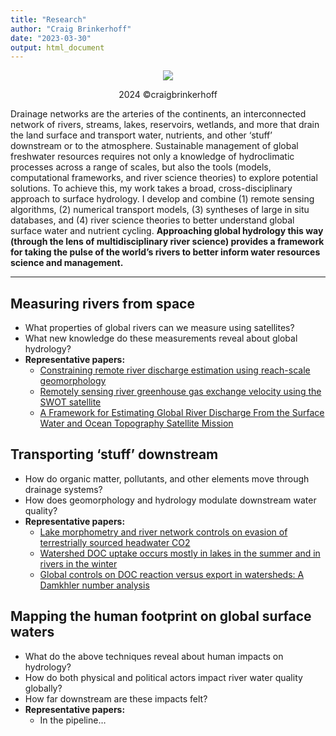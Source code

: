 ```yaml
---
title: "Research"
author: "Craig Brinkerhoff"
date: "2023-03-30"
output: html_document
---
```

<center>
![](stream_to_ocean_observation_system_vector.png)
<p>2024 &#169;craigbrinkerhoff</p>
</center>
Drainage networks are the arteries of the continents, an interconnected network of rivers, streams, lakes, reservoirs, wetlands, and more that drain the land surface and transport water, nutrients, and other ‘stuff’ downstream or to the atmosphere. Sustainable management of global freshwater resources requires not only a knowledge of hydroclimatic processes across a range of scales, but also the tools (models, computational frameworks, and river science theories) to explore potential solutions. To achieve this, my work takes a broad, cross-disciplinary approach to surface hydrology. I develop and combine (1) remote sensing algorithms, (2) numerical transport models, (3) syntheses of large in situ databases, and (4) river science theories to better understand global surface water and nutrient cycling. **Approaching global hydrology this way (through the lens of multidisciplinary river science) provides a framework for taking the pulse of the world's rivers to better inform water resources science and management.**

-------------------------------

## Measuring rivers from space
- What properties of global rivers can we measure using satellites?
- What new knowledge do these measurements reveal about global hydrology?
- **Representative papers:**
  - [Constraining remote river discharge estimation using reach-scale geomorphology](https://doi.org/10.1029/2020WR027949)
  - [Remotely sensing river greenhouse gas exchange velocity using the SWOT satellite](https://doi.org/10.1029/2022GB007419)
  - [A Framework for Estimating Global River Discharge From the Surface Water and Ocean Topography Satellite Mission](https://doi.org/10.1029/2021WR031614)

## Transporting 'stuff' downstream
- How do organic matter, pollutants, and other elements move through drainage systems?
- How does geomorphology and hydrology modulate downstream water quality?
- **Representative papers:**
  - [Lake morphometry and river network controls on evasion of terrestrially sourced headwater CO2](https://doi.org/10.1029/2020GL090068)
  - [Watershed DOC uptake occurs mostly in lakes in the summer and in rivers in the winter](https://doi.org/10.1002/lno.12306)
  - [Global controls on DOC reaction versus export in watersheds: A Damkhler number analysis](https://doi.org/10.1029/2021GB007278)

## Mapping the human footprint on global surface waters
- What do the above techniques reveal about human impacts on hydrology?
- How do both physical and political actors impact river water quality globally?
- How far downstream are these impacts felt?
- **Representative papers:**
  - In the pipeline...